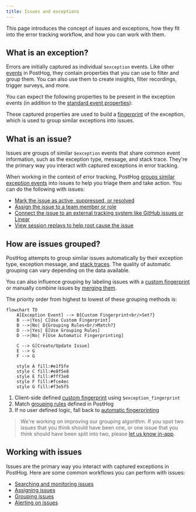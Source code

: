 ```yaml
---
title: Issues and exceptions
---
```


This page introduces the concept of issues and exceptions, how they fit into the error tracking workflow, and how you can work with them.

## What is an exception?

Errors are initially captured as individual `$exception` events. Like other [events](/docs/data/events) in PostHog, they contain properties that you can use to filter and group them. You can also use them to create insights, filter recordings, trigger surveys, and more. 

You can expect the following properties to be present in the exception events (in addition to the [standard event properties](/docs/data/events#default-properties)):


<ExceptionPropertiesTable />

These captured properties are used to build a [fingerprint](/docs/error-tracking/fingerprints) of the exception, which is used to group similar exceptions into issues.

## What is an issue?

Issues are groups of similar `$exception` events that share common event information, such as the exception type, message, and stack trace. They're the primary way you interact with captured exceptions in error tracking.

<ProductScreenshot
    imageLight="https://res.cloudinary.com/dmukukwp6/image/upload/issue_light_f17781d806.png"
    imageDark="https://res.cloudinary.com/dmukukwp6/image/upload/issue_dark_5e825b1fe6.png"
    alt="Issue view"
    classes="rounded"
/>

When working in the context of error tracking, PostHog [groups similar exception events](/docs/error-tracking/grouping-issues) into issues to help you triage them and take action. You can do the following with issues:

- [Mark the issue as active, suppressed, or resolved](/docs/error-tracking/managing-issues#resolving-and-suppressing-issues)
- [Assign the issue to a team member or role](/docs/error-tracking/assigning-issues)
- [Connect the issue to an external tracking system like GitHub issues or Linear](/docs/error-tracking/external-tracking)
- [View session replays to help root cause the issue](/docs/error-tracking/monitoring#viewing-session-replays)

## How are issues grouped?

PostHog attempts to group similar issues automatically by their exception type, exception message, and [stack traces](/docs/error-tracking/stack-traces). The quality of automatic grouping can vary depending on the data available. 

You can also influence grouping by labeling issues with a [custom fingerprint](/docs/error-tracking/capture#customizing-exception-capture) or manually combine issues by [merging them](/docs/error-tracking/managing-issues#merging-issues).

The priority order from highest to lowest of these grouping methods is:

```mermaid
flowchart TD
    A[Exception Event] --> B{Custom Fingerprint<br/>Set?}
    B -->|Yes| C[Use Custom Fingerprint]
    B -->|No| D{Grouping Rules<br/>Match?}
    D -->|Yes| E[Use Grouping Rules]
    D -->|No| F[Use Automatic Fingerprinting]
    
    C --> G[Create/Update Issue]
    E --> G
    F --> G
    
    style A fill:#e1f5fe
    style C fill:#e8f5e8
    style E fill:#fff3e0
    style F fill:#fce4ec
    style G fill:#f3e5f5
```

1. Client-side defined [custom fingerprint](/docs/error-tracking/capture#customizing-exception-capture) using `$exception_fingerprint`
2. Match [grouping rules](/docs/error-tracking/grouping-issues) defined in PostHog
3. If no user defined logic, fall back to [automatic fingerprinting](/docs/error-tracking/fingerprints)
 
> We're working on improving our grouping algorithm. If you spot two issues that you think should have been one, or one issue that you think should have been split into two, please [let us know in-app](https://us.posthog.com#panel=support%3Afeedback%3Aerror_tracking%3Alow%3Atrue).

## Working with issues

Issues are the primary way you interact with captured exceptions in PostHog. Here are some common workflows you can perform with issues:

- [Searching and monitoring issues](/docs/error-tracking/monitoring)
- [Assigning issues](/docs/error-tracking/assigning-issues)
- [Grouping issues](/docs/error-tracking/grouping-issues)
- [Alerting on issues](/docs/error-tracking/alerts)